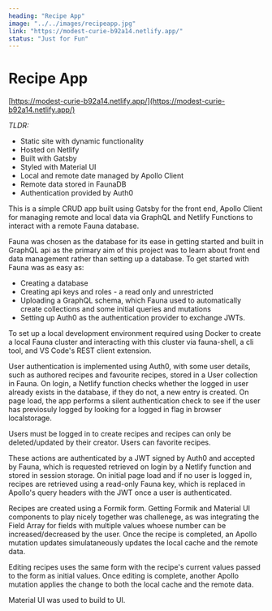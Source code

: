 ```yaml
---
heading: "Recipe App"
image: "../../images/recipeapp.jpg"
link: "https://modest-curie-b92a14.netlify.app/"
status: "Just for Fun"
---
```

# Recipe App

[https://modest-curie-b92a14.netlify.app/](https://modest-curie-b92a14.netlify.app/)

*TLDR:*
- Static site with dynamic functionality
- Hosted on Netlify
- Built with Gatsby
- Styled with Material UI
- Local and remote date managed by Apollo Client
- Remote data stored in FaunaDB
- Authentication provided by Auth0

This is a simple CRUD app built using Gatsby for the front end, Apollo Client for managing remote and local data via GraphQL and Netlify Functions to interact with a remote Fauna database.

Fauna was chosen as the database for its ease in getting started and built in GraphQL api as the primary aim of this project was to learn about front end data management rather than setting up a database. To get started with Fauna was as easy as:
- Creating a database
- Creating api keys and roles - a read only and unrestricted
- Uploading a GraphQL schema, which Fauna used to automatically create collections and some initial queries and mutations
- Setting up Auth0 as the authentication provider to exchange JWTs.

To set up a local development environment required using Docker to create a local Fauna cluster and interacting with this cluster via fauna-shell, a cli tool, and VS Code's REST client extension.

User authentication is implemented using Auth0, with some user details, such as authored recipes and favourite recipes, stored in a User collection in Fauna. On login, a Netlify function checks whether the logged in user already exists in the database, if they do not, a new entry is created. On page load, the app performs a silent authentication check to see if the user has previosuly logged by looking for a logged in flag in browser localstorage.

Users must be logged in to create recipes and recipes can only be deleted/updated by their creator. Users can favorite recipes.

These actions are authenticated by a JWT signed by Auth0 and accepted by Fauna, which is requested retrieved on login by a Netlify function and stored in session storage. On initial page load and if no user is logged in, recipes are retrieved using a read-only Fauna key, which is replaced in Apollo's query headers with the JWT once a user is authenticated.

Recipes are created using a Formik form. Getting Formik and Material UI components to play nicely together was challenege, as was integrating the Field Array for fields with multiple values whoese number can be increased/decreased by the user. Once the recipe is completed, an Apollo mutation updates simulataneously updates the local cache and the remote data.

Editing recipes uses the same form with the recipe's current values passed to the form as initial values. Once editing is complete, another Apollo mutation applies the change to both the local cache and the remote data.

Material UI was used to build to UI.